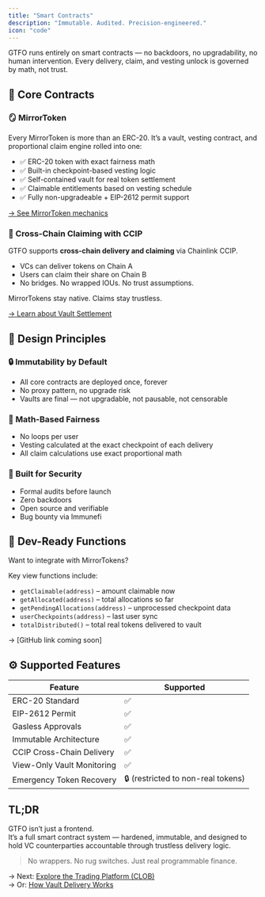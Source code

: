 ```yaml
---
title: "Smart Contracts"
description: "Immutable. Audited. Precision-engineered."
icon: "code"
---
```


GTFO runs entirely on smart contracts — no backdoors, no upgradability, no human intervention. Every delivery, claim, and vesting unlock is governed by math, not trust.

## 🧱 Core Contracts

### 🪞 MirrorToken

Every MirrorToken is more than an ERC-20. It’s a vault, vesting contract, and proportional claim engine rolled into one:

- ✅ ERC-20 token with exact fairness math
- ✅ Built-in checkpoint-based vesting logic
- ✅ Self-contained vault for real token settlement
- ✅ Claimable entitlements based on vesting schedule
- ✅ Fully non-upgradeable \+ EIP-2612 permit support

[→ See MirrorToken mechanics](./mirrortokens)

### 🌉 Cross-Chain Claiming with CCIP

GTFO supports **cross-chain delivery and claiming** via Chainlink CCIP.

- VCs can deliver tokens on Chain A
- Users can claim their share on Chain B
- No bridges. No wrapped IOUs. No trust assumptions.

MirrorTokens stay native. Claims stay trustless.

[→ Learn about Vault Settlement](./settlement-vaults)

## 🧠 Design Principles

### 🔒 Immutability by Default

- All core contracts are deployed once, forever
- No proxy pattern, no upgrade risk
- Vaults are final — not upgradable, not pausable, not censorable

### 🧮 Math-Based Fairness

- No loops per user
- Vesting calculated at the exact checkpoint of each delivery
- All claim calculations use exact proportional math

### 🧪 Built for Security

- Formal audits before launch
- Zero backdoors
- Open source and verifiable
- Bug bounty via Immunefi

## 🔧 Dev-Ready Functions

Want to integrate with MirrorTokens?

Key view functions include:

- `getClaimable(address)` – amount claimable now
- `getAllocated(address)` – total allocations so far
- `getPendingAllocations(address)` – unprocessed checkpoint data
- `userCheckpoints(address)` – last user sync
- `totalDistributed()` – total real tokens delivered to vault

→ [GitHub link coming soon]

## ⚙️ Supported Features

| Feature                    | Supported                          |
| -------------------------- | ---------------------------------- |
| ERC-20 Standard            | ✅                                  |
| EIP-2612 Permit            | ✅                                  |
| Gasless Approvals          | ✅                                  |
| Immutable Architecture     | ✅                                  |
| CCIP Cross-Chain Delivery  | ✅                                  |
| View-Only Vault Monitoring | ✅                                  |
| Emergency Token Recovery   | 🔒 (restricted to non-real tokens) |

## TL;DR

GTFO isn’t just a frontend.\
It’s a full smart contract system — hardened, immutable, and designed to hold VC counterparties accountable through trustless delivery logic.

> No wrappers. No rug switches. Just real programmable finance.

→ Next: [Explore the Trading Platform (CLOB)](./clob-trading-platform)\
→ Or: [How Vault Delivery Works](./settlement-vaults)